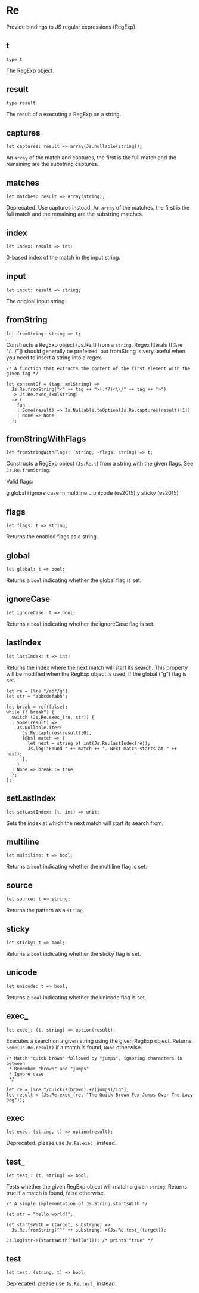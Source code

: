 
# Re

<ApiIntro>

Provide bindings to JS regular expressions (RegExp).

</ApiIntro>

## t

```re sig
type t
```

The RegExp object.

## result

```re sig
type result
```

The result of a executing a RegExp on a string.

## captures

```re sig
let captures: result => array(Js.nullable(string));
```

An `array` of the match and captures, the first is the full match and the remaining are the substring captures.

## matches

```re sig
let matches: result => array(string);
```

Deprecated. Use captures instead.
An `array` of the matches, the first is the full match and the remaining are the substring matches.

## index

```re sig
let index: result => int;
```

0-based index of the match in the input string.

## input

```re sig
let input: result => string;
```

The original input string.

## fromString

```re sig
let fromString: string => t;
```

Constructs a RegExp object (Js.Re.t) from a `string`.
Regex literals ([%re "/.../"]) should generally be preferred, but fromString is very useful when you need to insert a string into a regex.

```re example
/* A function that extracts the content of the first element with the given tag */

let contentOf = (tag, xmlString) =>
  Js.Re.fromString("<" ++ tag ++ ">(.*?)<\\/" ++ tag ++ ">")
  -> Js.Re.exec_(xmlString)
  -> (
    fun
    | Some(result) => Js.Nullable.toOption(Js.Re.captures(result)[1])
    | None => None
  );
```

## fromStringWithFlags

```re sig
let fromStringWithFlags: (string, ~flags: string) => t;
```

Constructs a RegExp object (`Js.Re.t`) from a string with the given flags.
See `Js.Re.fromString`.

Valid flags:

g global
i ignore case
m multiline
u unicode (es2015)
y sticky (es2015)

## flags

```re sig
let flags: t => string;
```

Returns the enabled flags as a string.

## global

```re sig
let global: t => bool;
```

Returns a `bool` indicating whether the global flag is set.

## ignoreCase

```re sig
let ignoreCase: t => bool;
```

Returns a `bool` indicating whether the ignoreCase flag is set.

## lastIndex

```re sig
let lastIndex: t => int;
```

Returns the index where the next match will start its search.
This property will be modified when the RegExp object is used, if the global ("g") flag is set.

```re example
let re = [%re "/ab*/g"];
let str = "abbcdefabh";

let break = ref(false);
while (! break^) {
  switch (Js.Re.exec_(re, str)) {
  | Some(result) =>
    Js.Nullable.iter(
      Js.Re.captures(result)[0],
      [@bs] match => {
        let next = string_of_int(Js.Re.lastIndex(re));
        Js.log("Found " ++ match ++ ". Next match starts at " ++ next);
      },
    )
  | None => break := true
  };
};
```

## setLastIndex

```re sig
let setLastIndex: (t, int) => unit;
```

Sets the index at which the next match will start its search from.

## multiline

```re sig
let multiline: t => bool;
```

Returns a `bool` indicating whether the multiline flag is set.

## source

```re sig
let source: t => string;
```

Returns the pattern as a `string`.

## sticky

```re sig
let sticky: t => bool;
```

Returns a `bool` indicating whether the sticky flag is set.

## unicode

```re sig
let unicode: t => bool;
```

Returns a `bool` indicating whether the unicode flag is set.

## exec\_

```re sig
let exec_: (t, string) => option(result);
```

Executes a search on a given string using the given RegExp object.
Returns `Some(Js.Re.result)` if a match is found, `None` otherwise.

```re example
/* Match "quick brown" followed by "jumps", ignoring characters in between
 * Remember "brown" and "jumps"
 * Ignore case
 */

let re = [%re "/quick\s(brown).+?(jumps)/ig"];
let result = (Js.Re.exec_(re, "The Quick Brown Fox Jumps Over The Lazy Dog"));
```

## exec

```re sig
let exec: (string, t) => option(result);
```

Deprecated. please use `Js.Re.exec_` instead.

## test\_

```re sig
let test_: (t, string) => bool;
```

Tests whether the given RegExp object will match a given `string`.
Returns true if a match is found, false otherwise.

```re example
/* A simple implementation of Js.String.startsWith */

let str = "hello world!";

let startsWith = (target, substring) =>
  Js.Re.fromString("^" ++ substring)->(Js.Re.test_(target));

Js.log(str->(startsWith("hello"))); /* prints "true" */
```

## test

```re sig
let test: (string, t) => bool;
```

Deprecated. please use `Js.Re.test_` instead.
